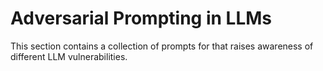 # Adversarial Prompting in LLMs


This section contains a collection of prompts for that raises awareness of different LLM vulnerabilities.

<ContentFileNames section="prompts/adversarial-prompting" lang="tr"/>